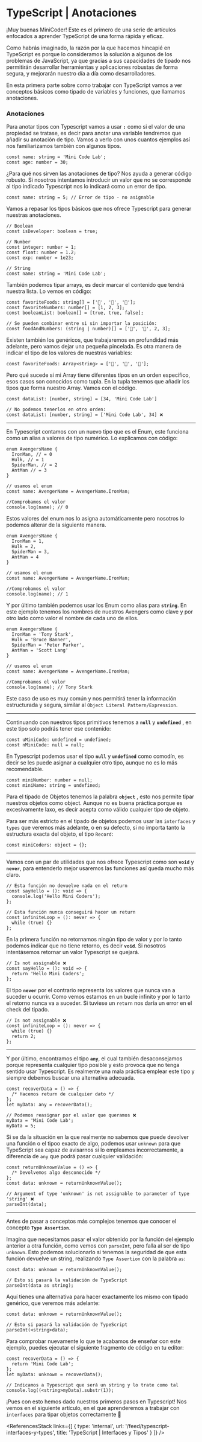 # TypeScript | Anotaciones

¡Muy buenas MiniCoder! Este es el primero de una serie de artículos enfocados a aprender TypeScript de una forma rápida y eficaz.

Como habrás imaginado, la razón por la que hacemos hincapié en TypeScript es porque lo consideramos la solución a algunos de los problemas de JavaScript, ya que gracias a sus capacidades de tipado nos permitirán desarrollar herramientas y aplicaciones robustas de forma segura, y mejorarán nuestro día a día como desarrolladores.

En esta primera parte sobre como trabajar con TypeScript vamos a ver conceptos básicos como tipado de variables y funciones, que llamamos anotaciones.

### Anotaciones

Para anotar tipos con Typescript vamos a usar **`:`** como si el valor de una propiedad se tratase, es decir para anotar una variable tendremos que añadir su anotación de tipo. Vamos a verlo con unos cuantos ejemplos así nos familiarizamos también con algunos tipos.

```tsx
const name: string = 'Mini Code Lab';
const age: number = 30;
```

¿Para qué nos sirven las anotaciones de tipo? Nos ayuda a generar código robusto. Si nosotros intentamos introducir un valor que no se corresponde al tipo indicado Typescript nos lo indicará como un error de tipo.

```tsx
const name: string = 5; // Error de tipo - no asignable
```

Vamos a repasar los tipos básicos que nos ofrece Typescript para generar nuestras anotaciones.

```tsx
// Boolean
const isDeveloper: boolean = true;

// Number
const integer: number = 1;
const float: number = 1.2;
const exp: number = 1e23;

// String
const name: string = 'Mini Code Lab';
```

También podemos tipar arrays, es decir marcar el contenido que tendrá nuestra lista. Lo vemos en código:

```tsx
const favoriteFoods: string[] = ['🍕', '🌮', '🍱'];
const favoriteNumbers: number[] = [1, 2, 3];
const booleanList: boolean[] = [true, true, false];

// Se pueden combinar entre si sin importar la posición:
const foodAndNumbers: (string | number)[] = ['🍕', '🌮', 2, 3];
```

Existen también los genéricos, que trabajaremos en profundidad más adelante, pero vamos dejar una pequeña pincelada. Es otra manera de indicar el tipo de los valores de nuestras variables:

```tsx
const favoriteFoods: Array<string> = ['🍕', '🌮', '🍱'];
```

Pero qué sucede si mi Array tiene diferentes tipos en un orden específico, esos casos son conocidos como tupla. En la tupla tenemos que añadir los tipos que forma nuestro Array. Vamos con el código.

```tsx
const dataList: [number, string] = [34, 'Mini Code Lab']

// No podemos tenerlos en otro orden:
const dataList: [number, string] = ['Mini Code Lab', 34] ❌
```

---

En Typescript contamos con un nuevo tipo que es el Enum, este funciona como un alias a valores de tipo numérico. Lo explicamos con código:

```tsx
enum AvengersName {
  IronMan, // = 0
  Hulk, // = 1
  SpiderMan, // = 2
  AntMan // = 3
}

// usamos el enum
const name: AvengerName = AvengerName.IronMan;

//Comprobamos el valor
console.log(name); // 0
```

Estos valores del enum nos lo asigna automáticamente pero nosotros lo podemos alterar de la siguiente manera.

```tsx
enum AvengersName {
  IronMan = 1,
  Hulk = 2,
  SpiderMan = 3,
  AntMan = 4
}

// usamos el enum
const name: AvengerName = AvengerName.IronMan;

//Comprobamos el valor
console.log(name); // 1
```

Y por último también podemos usar los Enum como alias para **`string`**. En este ejemplo tenemos los nombres de nuestros Avengers como clave y por otro lado como valor el nombre de cada uno de ellos.

```tsx
enum AvengersName {
  IronMan = 'Tony Stark',
  Hulk = 'Bruce Banner',
  SpiderMan = 'Peter Parker',
  AntMan = 'Scott Lang'
}

// usamos el enum
const name: AvengerName = AvengerName.IronMan;

//Comprobamos el valor
console.log(name); // Tony Stark
```

Este caso de uso es muy común y nos permitirá tener la información estructurada y segura, similar al `Object Literal Pattern/Expression`.

---

Continuando con nuestros tipos primitivos tenemos a **`null`** y **`undefined`** , en este tipo solo podrás tener ese contenido:

```tsx
const uMiniCode: undefined = undefined;
const nMiniCode: null = null;
```

En Typescript podemos usar el tipo **`null`** y **`undefined`** como comodín, es decir se les puede asignar a cualquier otro tipo, aunque no es lo más recomendable.

```tsx
const miniNumber: number = null;
const miniName: string = undefined;
```

Para el tipado de Objetos tenemos la palabra **`object`** , esto nos permite tipar nuestros objetos como object. Aunque no es buena práctica porque es excesivamente laxo, es decir acepta como válido cualquier tipo de objeto.

Para ser más estricto en el tipado de objetos podemos usar las `interfaces` y `types` que veremos más adelante, o en su defecto, si no importa tanto la estructura exacta del objeto, el tipo `Record`:

```tsx
const miniCoders: object = {};
```

---

Vamos con un par de utilidades que nos ofrece Typescript como son **`void`** y **`never`**, para entenderlo mejor usaremos las funciones así queda mucho más claro.

```tsx
// Esta función no devuelve nada en el return
const sayHello = (): void => {
  console.log('Hello Mini Coders');
};

// Esta función nunca conseguirá hacer un return
const infiniteLoop = (): never => {
  while (true) {}
};
```

En la primera función no retornamos ningún tipo de valor y por lo tanto podemos indicar que no tiene retorno, es decir **`void`**. Si nosotros intentásemos retornar un valor Typescript se quejará.

```tsx
// Is not assignable ❌
const sayHello = (): void => {
  return 'Hello Mini Coders';
};
```

El tipo **`never`** por el contrario representa los valores que nunca van a suceder u ocurrir. Como vemos estamos en un bucle infinito y por lo tanto el retorno nunca va a suceder. Si tuviese un `return` nos daría un error en el check del tipado.

```tsx
// Is not assignable ❌
const infiniteLoop = (): never => {
  while (true) {}
  return 2;
};
```

---

Y por último, encontramos el tipo **`any`**, el cual también desaconsejamos porque representa cualquier tipo posible y esto provoca que no tenga sentido usar Typescript. Es realmente una mala práctica emplear este tipo y siempre debemos buscar una alternativa adecuada.

```tsx
const recoverData = () => {
  /* Hacemos return de cualquier dato */
};
let myData: any = recoverData();

// Podemos reasignar por el valor que queramos ❌
myData = 'Mini Code Lab';
myData = 5;
```

Si se da la situación en la que realmente no sabemos que puede devolver una función o el tipoo exacto de algo, podemos usar `unknown` para que TypeScript sea capaz de avisarnos si lo empleamos incorrectamente, a diferencia de `any` que podrá pasar cualquier validación:

```tsx
const returnUnknownValue = () => {
  /* Devolvemos algo desconocido */
};
const data: unknown = returnUnknownValue();

// Argument of type 'unknown' is not assignable to parameter of type 'string' ❌
parseInt(data);
```

---

Antes de pasar a conceptos más complejos tenemos que conocer el concepto **`Type Assertion`**.

Imagina que necesitamos pasar el valor obtenido por la función del ejemplo anterior a otra función, como vemos con `parseInt`, pero falla al ser de tipo `unknown`. Esto podemos solucionarlo si tenemos la seguridad de que esta función devuelve un string, realizando `Type Assertion` con la palabra `as`:

```tsx
const data: unknown = returnUnknownValue();

// Esto si pasará la validación de TypeScript
parseInt(data as string);
```

Aquí tienes una alternativa para hacer exactamente los mismo con tipado genérico, que veremos más adelante:

```tsx
const data: unknown = returnUnknownValue();

// Esto si pasará la validación de TypeScript
parseInt(<string>data);
```

Para comprobar nuevamente lo que te acabamos de enseñar con este ejemplo, puedes ejecutar el siguiente fragmento de código en tu editor:

```tsx
const recoverData = () => {
  return 'Mini Code Lab';
};
let myData: unknown = recoverData();

// Indicamos a Typescript que será un string y lo trate como tal
console.log((<string>myData).substr(1));
```

¡Pues con esto hemos dado nuestros primeros pasos en Typescript! Nos vemos en el siguiente artículo, en el que aprenderemos a trabajar con `interfaces` para tipar objetos correctamente 🚀

<ReferencesStack
  links={[
    {
      type: 'internal',
      url: '/feed/typescript-interfaces-y-types',
      title: 'TypeScript | Interfaces y Tipos'
    }
  ]}
/>
